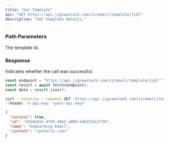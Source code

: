 ```yaml
---
title: "Get Template"
api: "GET https://api.jigsawstack.com/v1/email/template/{id}"
description: "Get template details."
---
```


### Path Parameters

<ParamField path="id" type="string" required>
  The template id.
</ParamField>

<Snippet file="header.mdx" />

### Response

<ResponseField name="success" type="boolean">
  Indicates whether the call was successful.
</ResponseField>

<RequestExample>

```javascript Node.js
const endpoint = "https://api.jigsawstack.com/v1/email/template/{id}'";
const result = await fetch(endpoint);
const data = result.json();
```

```bash cURL
curl --location --request GET 'https://api.jigsawstack.com/v1/email/template/{id}' \
--header 'x-api-key: <your-api-key>'
```

</RequestExample>

<ResponseExample>

```json Response
{
  "success": true,
  "id": "d418e82e-4793-4862-a809-bd6252dc273b",
  "name": "Onboarding Email",
  "content": "<p>hello </p>"
}
```

</ResponseExample>
